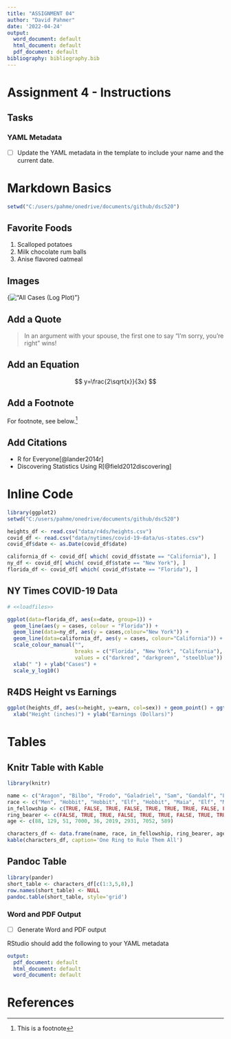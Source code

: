 ---
title: "ASSIGNMENT 04"
author: "David Pahmer"
date: '2022-04-24'
output:
  word_document: default
  html_document: default
  pdf_document: default
bibliography: bibliography.bib
---

# Assignment 4 - Instructions

## Tasks

### YAML Metadata

-   [ ] Update the YAML metadata in the template to include your name and the current date.



# Markdown Basics

```{r, include=FALSE}
setwd("C:/users/pahme/onedrive/documents/github/dsc520") 

```

## Favorite Foods

1.  Scalloped potatoes\
2.  Milk chocolate rum balls\
3.  Anise flavored oatmeal\

## Images

{!["All Cases (Log Plot)"](.\plots\10-all-cases-log.png)}

## Add a Quote

> In an argument with your spouse, the first one to say "I'm sorry, you're right" wins!

## Add an Equation

$$ y=\frac{2\sqrt{x}}{3x} $$

## Add a Footnote

For footnote, see below.[^1]

[^1]: This is a footnote

## Add Citations

-   R for Everyone[@lander2014r]\
-   Discovering Statistics Using R[@field2012discovering]\

# Inline Code

```{r, loadfiles, include=FALSE}

library(ggplot2) 
setwd("C:/users/pahme/onedrive/documents/github/dsc520")

heights_df <- read.csv("data/r4ds/heights.csv") 
covid_df <- read.csv("data/nytimes/covid-19-data/us-states.csv") 
covid_df$date <- as.Date(covid_df$date)

california_df <- covid_df[ which( covid_df$state == "California"), ] 
ny_df <- covid_df[ which( covid_df$state == "New York"), ] 
florida_df <- covid_df[ which( covid_df$state == "Florida"), ]

```

## NY Times COVID-19 Data

```{r echo=FALSE}

# <<loadfiles>>

ggplot(data=florida_df, aes(x=date, group=1)) +
  geom_line(aes(y = cases, colour = "Florida")) +
  geom_line(data=ny_df, aes(y = cases,colour="New York")) +
  geom_line(data=california_df, aes(y = cases, colour="California")) +
  scale_colour_manual("",
                      breaks = c("Florida", "New York", "California"),
                      values = c("darkred", "darkgreen", "steelblue")) +
  xlab(" ") + ylab("Cases") + 
  scale_y_log10()

```

## R4DS Height vs Earnings

```{r echo=FALSE}
ggplot(heights_df, aes(x=height, y=earn, col=sex)) + geom_point() + ggtitle("Earnings vs. Height") + 
  xlab("Height (inches)") + ylab("Earnings (Dollars)")

```

# Tables

## Knitr Table with Kable

```{r, echo=FALSE}
library(knitr)

name <- c("Aragon", "Bilbo", "Frodo", "Galadriel", "Sam", "Gandalf", "Legolas", "Sauron", "Gollum")
race <- c("Men", "Hobbit", "Hobbit", "Elf", "Hobbit", "Maia", "Elf", "Maia", "Hobbit")
in_fellowship <- c(TRUE, FALSE, TRUE, FALSE, TRUE, TRUE, TRUE, FALSE, FALSE)
ring_bearer <- c(FALSE, TRUE, TRUE, FALSE, TRUE, TRUE, FALSE, TRUE, TRUE)
age <- c(88, 129, 51, 7000, 36, 2019, 2931, 7052, 589)

characters_df <- data.frame(name, race, in_fellowship, ring_bearer, age)
kable(characters_df, caption='One Ring to Rule Them All')

```

## Pandoc Table

```{r}
library(pander)
short_table <- characters_df[c(1:3,5,8),]
row.names(short_table) <- NULL
pandoc.table(short_table, style='grid')

```

### Word and PDF Output

-   [ ] Generate Word and PDF output

RStudio should add the following to your YAML metadata

``` yaml
output:
  pdf_document: default
  html_document: default
  word_document: default
```
# References

